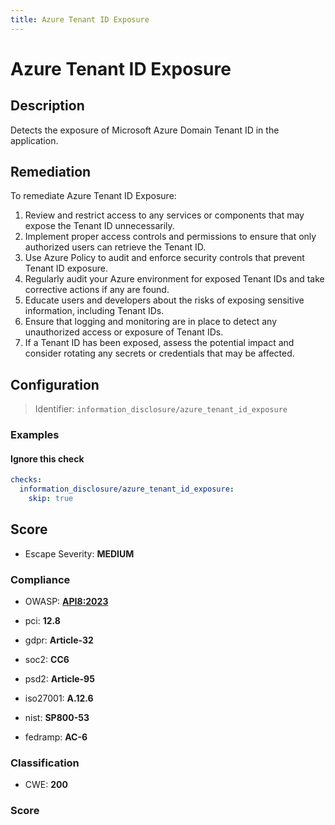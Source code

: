 ```yaml
---
title: Azure Tenant ID Exposure
---
```


# Azure Tenant ID Exposure

## Description

Detects the exposure of Microsoft Azure Domain Tenant ID in the application.

## Remediation

To remediate Azure Tenant ID Exposure:

1. Review and restrict access to any services or components that may expose the Tenant ID unnecessarily.
2. Implement proper access controls and permissions to ensure that only authorized users can retrieve the Tenant ID.
3. Use Azure Policy to audit and enforce security controls that prevent Tenant ID exposure.
4. Regularly audit your Azure environment for exposed Tenant IDs and take corrective actions if any are found.
5. Educate users and developers about the risks of exposing sensitive information, including Tenant IDs.
6. Ensure that logging and monitoring are in place to detect any unauthorized access or exposure of Tenant IDs.
7. If a Tenant ID has been exposed, assess the potential impact and consider rotating any secrets or credentials that may be affected.



## Configuration

> Identifier: `information_disclosure/azure_tenant_id_exposure`



### Examples



#### Ignore this check

```yaml
checks:
  information_disclosure/azure_tenant_id_exposure:
    skip: true
```




## Score

- Escape Severity: **<span className="medium-severity">MEDIUM</span>**

### Compliance

- OWASP: **[API8:2023](https://github.com/OWASP/API-Security/blob/master/editions/2023/en/0xa8-security-misconfiguration.md)**

- pci: **12.8**
- gdpr: **Article-32**
- soc2: **CC6**
- psd2: **Article-95**
- iso27001: **A.12.6**
- nist: **SP800-53**
- fedramp: **AC-6**

### Classification

- CWE: **200**




### Score





